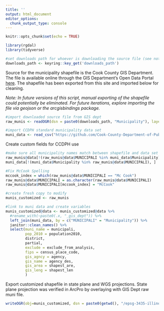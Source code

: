 ```yaml
---
title: ''
output: html_document
editor_options: 
  chunk_output_type: console
---
```


```r
knitr::opts_chunk$set(echo = TRUE)

library(rgdal)
library(tidyverse)

#set downloads path for whoever is downloading the source file (see notes below)
downloads_path <- keyring::key_get('downloads_path')

```

Source for the municipality shapefile is the Cook County GIS Department. The file is available online through the GIS Department's Open Data Portal [here](https://hub-cookcountyil.opendata.arcgis.com/datasets/534226c6b1034985aca1e14a2eb234af_2/explore?location=41.811250%2C-87.890600%2C10.56). The shapefile has been exported from this site and imported below for cleaning.

*Note: In future versions of this script, manual exporting of the shapefile could potentially be eliminated. For future iterations, explore importing the file via geojson or the arcgisbindings package.*

```r

#import downloaded source file from GIS dept
raw_munis <- readOGR(dsn = paste0(downloads_path, "Municipality"), layer = "Municipality")

#import CCDPH standard municipality data set
muni_data <- read_csv("https://github.com/Cook-County-Department-of-Public-Health/ccdph-data-sets/blob/main/Municipality%20Populations.csv?raw=TRUE")

```

Create custom fields for CCDPH use

```r

#make sure all municipality names match between shapefile and data set and all towns are accounted for in both datasets
raw_munis@data[!(raw_munis@data$MUNICIPALI %in% muni_data$Municipality) & !is.na("raw_munis@data$MUNICIPALI"), "MUNICIPALI"]
muni_data[!(muni_data$Municipality %in% raw_munis@data$MUNICIPALI), ]

#Fix McCook Spelling
mccook_index = which(raw_munis@data$MUNICIPALI == "Mc Cook")
raw_munis@data$MUNICIPALI = as.character(raw_munis@data$MUNICIPALI)
raw_munis@data$MUNICIPALI[mccook_index] = "McCook"

#create fresh copy to modify
munis_customized <- raw_munis 

#link to muni data and create variables  
munis_customized@data <- munis_customized@data %>%
  #rename_with(~paste0(.x, "_gis_dept")) %>%
  left_join(muni_data, by = c("MUNICIPALI" = "Municipality")) %>%
  janitor::clean_names() %>%
  select(muni_name = municipali,
         pop_2010 = population2010,
         district,
         partial,
         exclude = exclude_from_analysis,
         fips = census_place_code,
         gis_agncy = agency, 
         gis_name = agency_des,
         gis_area = shapest_are,
         gis_leng = shapest_len
         )

```

Export customized shapefile in state plane and WGS projections. State plane projection was verified in ArcPro by overlaying with GIS Dept raw muni file.

```r

writeOGR(obj=munis_customized, dsn = paste0(getwd(), "/epsg-3435-illinois-stateplane-east"), layer = "ccdph-cook-county-munis", driver = "ESRI Shapefile")

```


